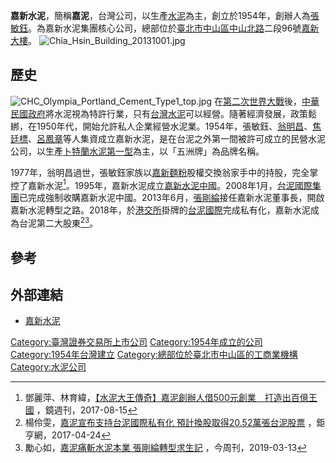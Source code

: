 {{Infobox_Company |
  company_name   = 嘉新水泥股份有限公司<br /><small>Chia Hsin Cement Corporation</small> |
  company_type   = [[上市公司|上市公司]]|
  market_information = {{twse|1103}}（1969年11月14日上市） |
  foundation     = 1954年12月13日（公司登記日期） |
  location       = {{TWN}}<br/>[[臺北市|臺北市]][[中山區_(臺北市)|中山區]][[中山北路_(臺北市)|中山北路二段]]96號（嘉新大樓） |
  capital        = [[新臺幣|新台幣]]7,747,805,480元（2017年11月）| 
  sales          = |
  profit         = |
  asset          = |
  market_value   = |
  industry       = 水泥工業 |
  products       = 水泥之生產及銷售 |
  revenue        = 新台幣31.4億元（2016年） |
  homepage       = http://www.chcgroup.com.tw/ |
}}

'''嘉新水泥'''，簡稱'''嘉泥'''，台灣公司，以生產[[水泥|水泥]]為主，創立於1954年，創辦人為[[張敏鈺|張敏鈺]]。為嘉新水泥集團核心公司，總部位於[[臺北市|臺北市]][[中山區_(臺北市)|中山區]][[中山北路_(臺北市)|中山北路]]二段96號[[嘉新大樓|嘉新大樓]]。
[[File:Chia_Hsin_Building_20131001.jpg|thumb]]

==歷史==
[[File:CHC_Olympia_Portland_Cement_Type1_top.jpg|thumb]]
在[[第二次世界大戰|第二次世界大戰]]後，[[中華民國政府|中華民國政府]]將水泥視為特許行業，只有[[台灣水泥|台灣水泥]]可以經營。隨著經濟發展，政策鬆綁，在1950年代，開始允許私人企業經營水泥業。1954年，張敏鈺、[[翁明昌|翁明昌]]、[[焦廷標|焦廷標]]、[[呂鳳章|呂鳳章]]等人集資成立嘉新水泥，是在台泥之外第一間被許可成立的民營水泥公司，以生產[[卜特蘭水泥|卜特蘭水泥第一型]]為主，以「五洲牌」為品牌名稱。

1977年，翁明昌過世，張敏鈺家族以[[嘉新麵粉|嘉新麵粉]]股權交換翁家手中的持股，完全掌控了嘉新水泥<ref>鄧麗萍、林育緯，[https://www.mirrormedia.mg/story/20170814fin006/ 【水泥大王傳奇】嘉泥創辦人借500元創業　打造出百億王國] {{Wayback|url=https://www.mirrormedia.mg/story/20170814fin006/ |date=20200407032319 }}，鏡週刊，2017-08-15</ref>。1995年，嘉新水泥成立[[嘉新水泥中國|嘉新水泥中國]]。2008年1月，[[台泥國際集團|台泥國際集團]]已完成強制收購嘉新水泥中國。2013年6月，[[張剛綸|張剛綸]]接任嘉新水泥董事長，開啟嘉新水泥轉型之路。2018年，於[[港交所|港交所]]掛牌的[[台泥國際|台泥國際]]完成私有化，嘉新水泥成為台泥第二大股東<ref>楊伶雯，[https://news.cnyes.com/news/id/3789758 嘉泥宣布支持台泥國際私有化 預計換股取得20.52萬張台泥股票] {{Wayback|url=https://news.cnyes.com/news/id/3789758 |date=20200407035327 }}，鉅亨網，2017-04-24</ref><ref>勵心如，[https://www.businesstoday.com.tw/article/category/154769/post/201903130040/ 嘉泥痛斬水泥本業 張剛綸轉型求生記] {{Wayback|url=https://www.businesstoday.com.tw/article/category/154769/post/201903130040/ |date=20200407032328 }}，今周刊，2019-03-13</ref>。

==參考==
{{reflist}}
==外部連結==
{{commonscat|Chia Hsin Cement}}
* [http://www.chcgroup.com.tw/ 嘉新水泥]{{Wayback|url=http://www.chcgroup.com.tw/ |date=20200927200544 }}

[[Category:臺灣證券交易所上市公司|Category:臺灣證券交易所上市公司]]
[[Category:1954年成立的公司|Category:1954年成立的公司]]
[[Category:1954年台灣建立|Category:1954年台灣建立]]
[[Category:總部位於臺北市中山區的工商業機構|Category:總部位於臺北市中山區的工商業機構]]
[[Category:水泥公司|Category:水泥公司]]